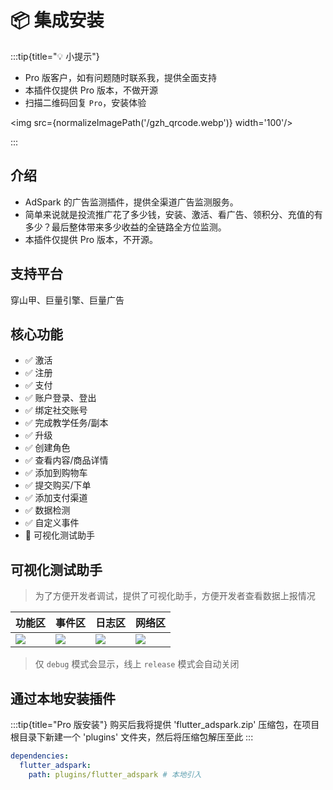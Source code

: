 
# 📦 集成安装

:::tip{title="💡 小提示"}

 - Pro 版客户，如有问题随时联系我，提供全面支持
 - 本插件仅提供 Pro 版本，不做开源
 - 扫描二维码回复 `Pro`，安装体验

 <img src={normalizeImagePath('/gzh_qrcode.webp')} width='100'/>

:::

## 介绍

- AdSpark 的广告监测插件，提供全渠道广告监测服务。
- 简单来说就是投流推广花了多少钱，安装、激活、看广告、领积分、充值的有多少？最后整体带来多少收益的全链路全方位监测。
- 本插件仅提供 Pro 版本，不开源。


## 支持平台

穿山甲、巨量引擎、巨量广告

## 核心功能
- ✅ 激活
- ✅ 注册
- ✅ 支付
- ✅ 账户登录、登出
- ✅ 绑定社交账号
- ✅ 完成教学任务/副本
- ✅ 升级
- ✅ 创建角色
- ✅ 查看内容/商品详情
- ✅ 添加到购物车
- ✅ 提交购买/下单
- ✅ 添加支付渠道
- ✅ 数据检测
- ✅ 自定义事件
- 📱 可视化测试助手

## 可视化测试助手

> 为了方便开发者调试，提供了可视化助手，方便开发者查看数据上报情况

|功能区|事件区|日志区|网络区|
|--|--|--|--|
| ![](https://raw.githubusercontent.com/FlutterAds/flutter_adspark/master/example/images/img001.png) | ![](https://raw.githubusercontent.com/FlutterAds/flutter_adspark/master/example/images/img002.png) | ![](https://raw.githubusercontent.com/FlutterAds/flutter_adspark/master/example/images/img003.png) | ![](https://raw.githubusercontent.com/FlutterAds/flutter_adspark/master/example/images/img004.png) |

> 仅 `debug` 模式会显示，线上 `release` 模式会自动关闭

## 通过本地安装插件

:::tip{title="Pro 版安装"}
购买后我将提供 'flutter_adspark.zip' 压缩包，在项目根目录下新建一个 'plugins' 文件夹，然后将压缩包解压至此
:::

```yaml title="pubspec.yaml"
dependencies:
  flutter_adspark: 
    path: plugins/flutter_adspark # 本地引入
```